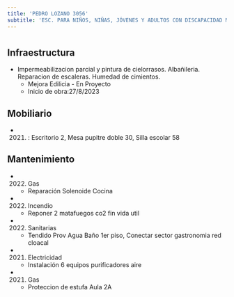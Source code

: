 ```yaml
---
title: 'PEDRO LOZANO 3056'
subtitle: 'ESC. PARA NIÑOS, NIÑAS, JÓVENES Y ADULTOS CON DISCAPACIDAD MENTAL Y FORMACIÓN INTEGRAL N° 02 DOMINGO F SARMIENTO'
---
```


#
## Infraestructura

* Impermeabilizacion parcial y pintura de cielorrasos. Albañileria. Reparacion de escaleras. Humedad de cimientos. 
    + Mejora Edilicia - En Proyecto 
    + Inicio de obra:27/8/2023 



## Mobiliario

*  (2021) : Escritorio 2, Mesa pupitre doble 30, Silla escolar 58 





## Mantenimiento

*  (2022) Gas 
    + Reparación Solenoide Cocina

*  (2022) Incendio 
    + Reponer 2 matafuegos co2 fin vida util

*  (2022) Sanitarias 
    + Tendido Prov Agua Baño 1er piso, Conectar sector gastronomia red cloacal

*  (2021) Electricidad 
    + Instalación 6 equipos purificadores aire

*  (2021) Gas 
    + Proteccion de estufa Aula 2A






